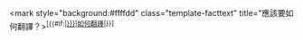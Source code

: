 <mark style="background:#ffffdd" class="template-facttext" title="應該要如何翻譯？>{{{1}}}</mark><sup class="noprint Inline-Template" style="white-space:nowrap;">&#91;{{#if:{{{talklink|}}}|[[{{{talklink|}}}|如何翻譯]]|{{Fullurl|{{TALKPAGENAME}}|2=action=edit&section=new&preload=Template:如何翻譯/r|3=如何翻譯}}}}&#93;</sup><noinclude>
{{模板文件}}</noinclude>